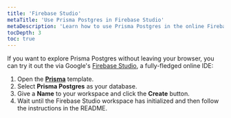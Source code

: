 ```yaml
---
title: 'Firebase Studio'
metaTitle: 'Use Prisma Postgres in Firebase Studio'
metaDescription: 'Learn how to use Prisma Postgres in the online Firebase Studio.'
tocDepth: 3
toc: true
---
```


If you want to explore Prisma Postgres without leaving your browser, you can try it out the via Google's [Firebase Studio](https://studio.firebase.google.com/), a fully-fledged online IDE:

1. Open the [**Prisma**](https://pris.ly/idx-starter) template.
1. Select **Prisma Postgres** as your database.
1. Give a **Name** to your workspace and click the **Create** button.
1. Wait until the Firebase Studio workspace has initialized and then follow the instructions in the README.
